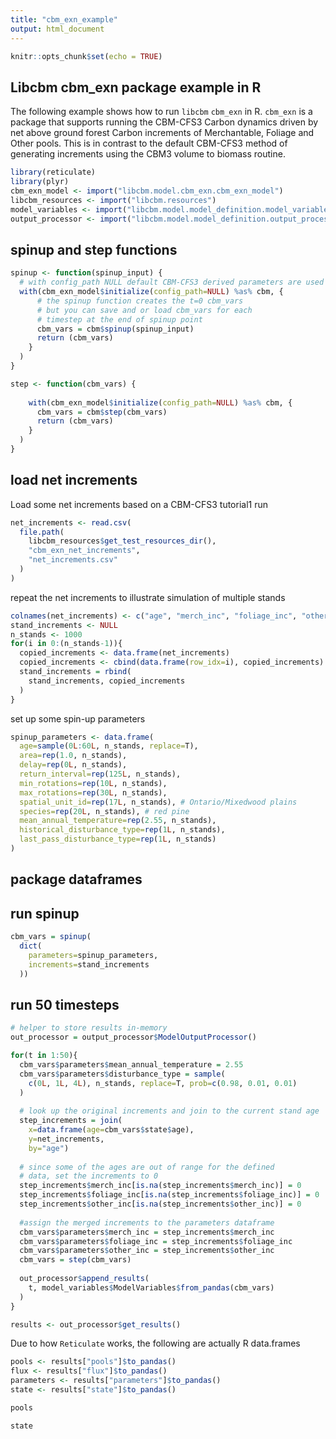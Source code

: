 ```yaml
---
title: "cbm_exn_example"
output: html_document
---
```


```r
knitr::opts_chunk$set(echo = TRUE)
```

## Libcbm cbm_exn package example in R

The following example shows how to run `libcbm` `cbm_exn` in R.  `cbm_exn` is a package that supports running the CBM-CFS3 Carbon dynamics driven by net above ground forest Carbon increments of Merchantable, Foliage and Other pools.  This is in contrast to the default CBM-CFS3 method of generating increments using the CBM3 volume to biomass routine.

```r
library(reticulate)
library(plyr)
cbm_exn_model <- import("libcbm.model.cbm_exn.cbm_exn_model")
libcbm_resources <- import("libcbm.resources")
model_variables <- import("libcbm.model.model_definition.model_variables")
output_processor <- import("libcbm.model.model_definition.output_processor")
```

## spinup and step functions

```r
spinup <- function(spinup_input) {
  # with config_path NULL default CBM-CFS3 derived parameters are used
  with(cbm_exn_model$initialize(config_path=NULL) %as% cbm, {
      # the spinup function creates the t=0 cbm_vars
      # but you can save and or load cbm_vars for each
      # timestep at the end of spinup point
      cbm_vars = cbm$spinup(spinup_input)
      return (cbm_vars)
    }
  )
}

step <- function(cbm_vars) {
   
    with(cbm_exn_model$initialize(config_path=NULL) %as% cbm, {
      cbm_vars = cbm$step(cbm_vars)
      return (cbm_vars)
    }
  )
}
```

## load net increments

Load some net increments based on a CBM-CFS3 tutorial1 run

```r
net_increments <- read.csv(
  file.path(
    libcbm_resources$get_test_resources_dir(),
    "cbm_exn_net_increments",
    "net_increments.csv"
  )
)
```

repeat the net increments to illustrate simulation of multiple stands

```r
colnames(net_increments) <- c("age", "merch_inc", "foliage_inc", "other_inc")
stand_increments <- NULL
n_stands <- 1000
for(i in 0:(n_stands-1)){
  copied_increments <- data.frame(net_increments)
  copied_increments <- cbind(data.frame(row_idx=i), copied_increments)
  stand_increments = rbind(
    stand_increments, copied_increments
  )
}

```

set up some spin-up parameters 

```r
spinup_parameters <- data.frame(
  age=sample(0L:60L, n_stands, replace=T),
  area=rep(1.0, n_stands),
  delay=rep(0L, n_stands),
  return_interval=rep(125L, n_stands),
  min_rotations=rep(10L, n_stands),
  max_rotations=rep(30L, n_stands),
  spatial_unit_id=rep(17L, n_stands), # Ontario/Mixedwood plains
  species=rep(20L, n_stands), # red pine
  mean_annual_temperature=rep(2.55, n_stands),
  historical_disturbance_type=rep(1L, n_stands),
  last_pass_disturbance_type=rep(1L, n_stands)
)

```
## package dataframes

## run spinup
```r
cbm_vars = spinup(
  dict(
    parameters=spinup_parameters,
    increments=stand_increments
  ))
```



## run 50 timesteps

```r

# helper to store results in-memory
out_processor = output_processor$ModelOutputProcessor()

for(t in 1:50){
  cbm_vars$parameters$mean_annual_temperature = 2.55
  cbm_vars$parameters$disturbance_type = sample(
    c(0L, 1L, 4L), n_stands, replace=T, prob=c(0.98, 0.01, 0.01)
  )
  
  # look up the original increments and join to the current stand age
  step_increments = join(
    x=data.frame(age=cbm_vars$state$age),
    y=net_increments,
    by="age")
  
  # since some of the ages are out of range for the defined 
  # data, set the increments to 0
  step_increments$merch_inc[is.na(step_increments$merch_inc)] = 0
  step_increments$foliage_inc[is.na(step_increments$foliage_inc)] = 0
  step_increments$other_inc[is.na(step_increments$other_inc)] = 0
  
  #assign the merged increments to the parameters dataframe
  cbm_vars$parameters$merch_inc = step_increments$merch_inc
  cbm_vars$parameters$foliage_inc = step_increments$foliage_inc
  cbm_vars$parameters$other_inc = step_increments$other_inc
  cbm_vars = step(cbm_vars)
  
  out_processor$append_results(
    t, model_variables$ModelVariables$from_pandas(cbm_vars)
  )
}

```

```r
results <- out_processor$get_results()

```

Due to how `Reticulate` works, the following are actually R data.frames
```r

pools <- results["pools"]$to_pandas()
flux <- results["flux"]$to_pandas()
parameters <- results["parameters"]$to_pandas()
state <- results["state"]$to_pandas()
```

```r
pools
```

```r
state
```